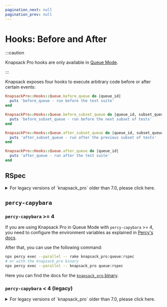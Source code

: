 ```yaml
---
pagination_next: null
pagination_prev: null
---
```



# Hooks: Before and After

:::caution

Knapsack Pro hooks are only available in [Queue Mode](../overview/index.mdx#queue-mode-dynamic-split).

:::

Knapsack exposes four hooks to execute arbitrary code before or after certain events:

```ruby
KnapsackPro::Hooks::Queue.before_queue do |queue_id|
  puts 'before_queue - run before the test suite'
end

KnapsackPro::Hooks::Queue.before_subset_queue do |queue_id, subset_queue_id|
  puts 'before_subset_queue - run before the next subset of tests'
end

KnapsackPro::Hooks::Queue.after_subset_queue do |queue_id, subset_queue_id|
  puts 'after_subset_queue - run after the previous subset of tests'
end

KnapsackPro::Hooks::Queue.after_queue do |queue_id|
  puts 'after_queue - run after the test suite'
end
```

 ## RSpec

<details>
  <summary>For legacy versions of `knapsack_pro` older than 7.0, please click here.</summary>

  If you use Knapsack Pro in Queue Mode with RSpec hooks:

  ```ruby
  before(:suite) { ... }
  after(:suite) { ... }
  ```

  Then you need to start using Queue Mode hooks:

  ```ruby
  KnapsackPro::Hooks::Queue.before_queue { ... }
  KnapsackPro::Hooks::Queue.after_queue { ... }
  ```

  Otherwise, Knapsack Pro would call `before(:suite)` and `after(:suite)` for each batch of tests fetched from the Queue API.

  For example, what follows are the hooks run with two batches of tests:

  ```
  before_queue

  # First batch of tests from Knapsack Pro API
  before :suite
  first_spec.rb
  second_spec.rb
  after :suite

  # Second batch of tests from Knapsack Pro API
  before :suite
  third_spec.rb
  fourth_spec.rb
  after :suite

  after_queue
  ```

  Here are examples of how to define hooks properly so that they are called only once:

  <Tabs>
    <TabItem value="junit-formatter" label="Before suite hook" default>
      ```ruby title="spec_helper.rb"
      before_suite_block = proc {
        puts 'RSpec before suite hook called only once'
      }

      unless KnapsackPro::Config::Env.queue_recording_enabled?
        RSpec.configure do |config|
          config.before(:suite) do
            before_suite_block.call
            puts 'Run this only when not using Knapsack Pro Queue Mode'
          end
        end
      end

      KnapsackPro::Hooks::Queue.before_queue do |queue_id|
        before_suite_block.call
        puts 'Run this only when using Knapsack Pro Queue Mode'
        puts 'This code is executed within the context of RSpec before(:suite) hook'
      end
      ```
    </TabItem>
    <TabItem value="json-formatter" label="After suite hook">
      ```ruby title="spec_helper.rb"
      after_suite_block = proc {
        puts 'after suite hook called only once'
      }

      unless KnapsackPro::Config::Env.queue_recording_enabled?
        RSpec.configure do |config|
          config.after(:suite) do
            after_suite_block.call
            puts 'Run this only when not using Knapsack Pro Queue Mode'
          end
        end
      end

      KnapsackPro::Hooks::Queue.after_queue do |queue_id|
        after_suite_block.call
        puts 'Run this only when using Knapsack Pro Queue Mode'
        puts "This code is executed outside of the RSpec after(:suite) hook context because it's " +
          "impossible to determine which after(:suite) is the last one to execute until it's executed."
      end
      ```
    </TabItem>
  </Tabs>
</details>

## `percy-capybara`

### `percy-capybara` >= 4

If you are using Knapsack Pro in Queue Mode with `percy-capybara` >= 4, you need to configure the environment variables as explained in [Percy's docs](https://docs.percy.io/docs/parallel-test-suites#section-manual-configuration-with-environment-variables).

After that, you can use the following command:

```bash
npx percy exec --parallel -- rake knapsack_pro:queue:rspec
# or with the knapsack_pro binary
npx percy exec --parallel -- knapsack_pro queue:rspec
```

Here you can find the docs for the [`knapsack_pro` binary](cookbook.md#use-the-knapsack-pro-binary).

### `percy-capybara` < 4 (legacy)

<details>
  <summary>For legacy versions of `knapsack_pro` older than 7.0, please click here.</summary>

  If you are using Knapsack Pro in Queue Mode with `percy-capybara` < 4 and RSpec, replace:

  ```ruby
  before(:suite) { Percy::Capybara.initialize_build }
  after(:suite) { Percy::Capybara.finalize_build }
  ```

  with:

  ```ruby
  KnapsackPro::Hooks::Queue.before_queue { |queue_id| Percy::Capybara.initialize_build }
  KnapsackPro::Hooks::Queue.after_queue { |queue_id| Percy::Capybara.finalize_build }
  ```

  Otherwise, Knapsack Pro would call `before(:suite)` and `after(:suite)` for each batch of tests fetched from the Queue API.
</details>
